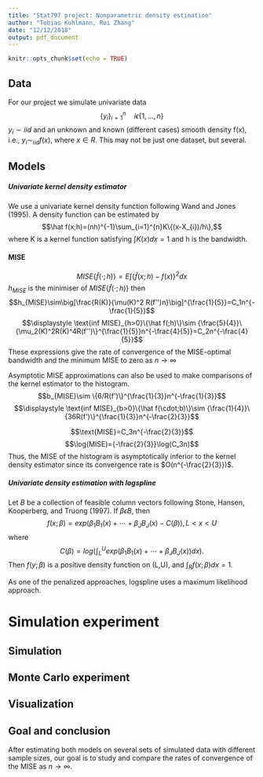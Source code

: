 ```yaml
---
title: "Stat797 project: Nonparametric density estimation"
author: "Tobias Kuhlmann, Rui Zhang"
date: "12/12/2018"
output: pdf_document
---
```


```r
knitr::opts_chunk$set(echo = TRUE)
```

## Data

For our project we simulate univariate data $$\{y_i\}_{i=1}^n \quad i \epsilon\{1,...,n\}$$  $y_i \sim iid$ and an unknown and known (different cases) smooth density f(x), i.e., $y_i\sim _{iid} f(x)$, where $x\in R$. This may not be just one dataset, but several. 


## Models

##### Univariate kernel density estimator
We use a univariate kernel density function following Wand and Jones (1995). A density function can be estimated by
$$\hat f(x;h)=(nh)^{-1}\sum_{i=1}^{n}K\{(x-X_{i})/h\},$$
where K is a kernel function satisfying $\int K(x) dx=1$ and h is the bandwidth.

#### MISE
$$MISE\{\hat f(\cdot;h)\}=E\int \{\hat f(x;h)-f(x)\}^2dx$$
$h_{MISE}$ is the minimiser of $MISE\{\hat f(\cdot;h)\}$ then
$$h_{MISE}\sim\big[\frac{R(K)}{\mu(K)^2 R(f'')n}\big]^{\frac{1}{5}}=C_1n^{-\frac{1}{5}}$$
$$\displaystyle \text{inf MISE}_{h>0}\{\hat f(;h)\}\sim {\frac{5}{4}}\{\mu_2(K)^2R(K)^4R(f'')\}^{\frac{1}{5}}n^{-\frac{4}{5}}=C_2n^{-\frac{4}{5}}$$
These expressions give the rate of convergence of the MISE-optimal bandwidth and the minimum MISE to zero as $n\to \infty$

Asymptotic MISE approximations can also be used to make comparisons of the kernel estimator to the histogram.
$$b_{MISE}\sim \{6/R(f')\}^{\frac{1}{3}}n^{-\frac{1}{3}}$$
$$\displaystyle \text{inf MISE}_{b>0}\{\hat f(\cdot;b)\}\sim {\frac{1}{4}}\{36R(f')\}^{\frac{1}{3}}n^{-\frac{2}{3}}$$

$$\text{MISE}=C_3n^{-\frac{2}{3}}$$
$$\log(MISE)={-\frac{2}{3}}\log(C_3n)$$
Thus, the MISE of the histogram is asymptotically inferior to the kernel density estimator since its convergence rate is $O(n^{-\frac{2}{3}})$.

##### Univariate density estimation with logspline
Let $B$ be a collection of feasible column vectors following Stone, Hansen, Kooperberg, and Truong (1997). If $\beta \epsilon B$, then 
$$f(x;\beta)=exp(\beta_1B_1(x)+\cdots+\beta_JB_J(x)-C(\beta)), L<x<U$$
where $$C(\beta)=log(\int_{L}^{U} exp(\beta_1B_1(x)+\cdots+\beta_JB_J(x))dx).$$ Then $f(y;\beta)$ is a positive density function on (L,U), and $\int_R f(x;\beta)dx=1$.

As one of the penalized approaches, logspline uses a maximum likelihood approach.

# Simulation experiment

## Simulation

## Monte Carlo experiment

## Visualization

## Goal and conclusion

After estimating both models on several sets of simulated data with different sample sizes, our goal is to study and compare the rates of convergence of the MISE as $n \to \infty$.
